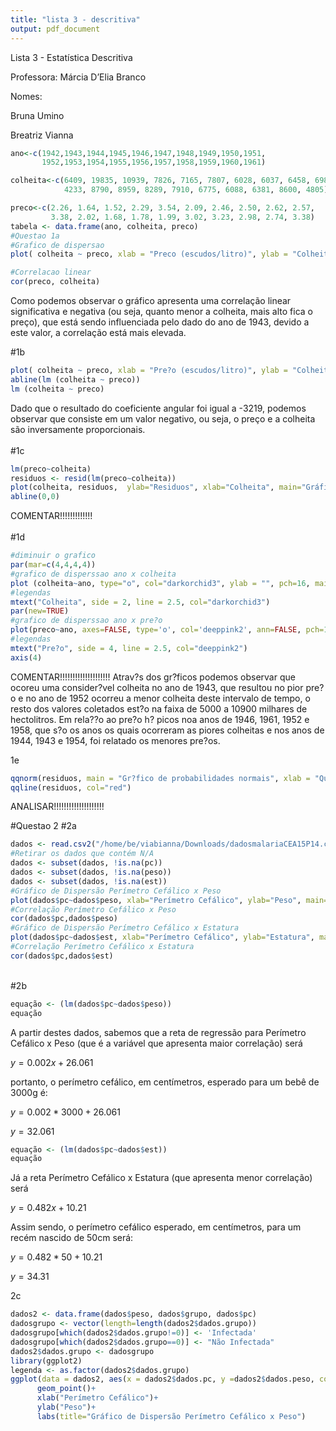 ```yaml
---
title: "lista 3 - descritiva"
output: pdf_document
---
```

<p>Lista 3 - Estatística Descritiva
<p>Professora: Márcia D'Elia Branco
<p>Nomes:
<p>     Bruna Umino
<p>     Breatriz Vianna
<p>
```r
ano<-c(1942,1943,1944,1945,1946,1947,1948,1949,1950,1951,
       1952,1953,1954,1955,1956,1957,1958,1959,1960,1961)

colheita<-c(6409, 19835, 10939, 7826, 7165, 7807, 6028, 6037, 6458, 6981,
            4233, 8790, 8959, 8289, 7910, 6775, 6088, 6381, 8600, 4805)

preco<-c(2.26, 1.64, 1.52, 2.29, 3.54, 2.09, 2.46, 2.50, 2.62, 2.57,
         3.38, 2.02, 1.68, 1.78, 1.99, 3.02, 3.23, 2.98, 2.74, 3.38)
tabela <- data.frame(ano, colheita, preco)
#Questao 1a
#Grafico de dispersao
plot( colheita ~ preco, xlab = "Preco (escudos/litro)", ylab = "Colheita (em milhares de hectolitros)", main = "Grafico de dispersao")

#Correlacao linear 
cor(preco, colheita)
```
<p>  Como podemos observar o gráfico apresenta uma correlação linear significativa e negativa (ou seja, quanto menor a colheita, mais alto fica o preço), que está sendo influenciada pelo dado do ano de 1943, devido a este valor, a correlação está mais elevada.

#1b
<p>
```r
plot( colheita ~ preco, xlab = "Pre?o (escudos/litro)", ylab = "Colheita (em milhares de hectolitros)",main = "Gr?fico de dispers?o com reta de regress?o")
abline(lm (colheita ~ preco))
lm (colheita ~ preco)

```
<p>  Dado que o resultado do coeficiente angular foi igual a -3219, podemos observar que consiste em um valor negativo, ou seja, o preço e a colheita são inversamente proporcionais.
<br />  
#1c
<p>
```r
lm(preco~colheita)
residuos <- resid(lm(preco~colheita))
plot(colheita, residuos,  ylab="Residuos", xlab="Colheita", main="Gráfico de resíduos") 
abline(0,0)
```
<p>  COMENTAR!!!!!!!!!!!!!
<br />  
#1d
<p>
```r
#diminuir o grafico
par(mar=c(4,4,4,4))
#grafico de disperssao ano x colheita
plot (colheita~ano, type="o", col="darkorchid3", ylab = "", pch=16, main = "Gráfico colheita x ano x preço")
#legendas
mtext("Colheita", side = 2, line = 2.5, col="darkorchid3")
par(new=TRUE)
#grafico de disperssao ano x pre?o
plot(preco~ano, axes=FALSE, type='o', col='deeppink2', ann=FALSE, pch=16)
#legendas
mtext("Pre?o", side = 4, line = 2.5, col="deeppink2")
axis(4)
```
  COMENTAR!!!!!!!!!!!!!!!!!!!!
  Atrav?s dos gr?ficos podemos observar que ocoreu uma consider?vel colheita no ano de 1943, que resultou no pior pre?o e no ano de 1952 ocorreu a menor colheita deste intervalo de tempo, o resto dos valores coletados est?o na faixa de 5000 a 10900 milhares de hectolitros. Em rela??o ao pre?o h? picos noa anos de 1946, 1961, 1952 e 1958, que s?o os anos os quais ocorreram as piores colheitas e nos anos de 1944, 1943 e 1954, foi relatado os menores pre?os.
  
1e
```r
qqnorm(residuos, main = "Gr?fico de probabilidades normais", xlab = "Quantis te?ricos", ylab = "Quantis amostrais")
qqline(residuos, col="red")
```
  ANALISAR!!!!!!!!!!!!!!!!!!!!

#Questao 2
#2a
```r
dados <- read.csv2("/home/be/viabianna/Downloads/dadosmalariaCEA15P14.csv")
#Retirar os dados que contém N/A
dados <- subset(dados, !is.na(pc))
dados <- subset(dados, !is.na(peso))
dados <- subset(dados, !is.na(est))
#Gráfico de Dispersão Perímetro Cefálico x Peso
plot(dados$pc~dados$peso, xlab="Perímetro Cefálico", ylab="Peso", main= "Gráfico de Dispersão Perímetro Cefálico x Peso")
#Correlação Perímetro Cefálico x Peso
cor(dados$pc,dados$peso)
#Gráfico de Dispersão Perímetro Cefálico x Estatura
plot(dados$pc~dados$est, xlab="Perímetro Cefálico", ylab="Estatura", main= "Gráfico de Dispersão Perímetro Cefálico x Estatura")
#Correlação Perímetro Cefálico x Estatura
cor(dados$pc,dados$est)

```
<br />
#2b
<p>
```r
equação <- (lm(dados$pc~dados$peso))
equação
```
<p>A partir destes dados, sabemos que a reta de regressão para Perímetro Cefálico x Peso (que é a variável que apresenta maior correlação) será
<p>
$y = 0.002x + 26.061$
<p>portanto, o perímetro cefálico, em centímetros, esperado para um bebê de 3000g é:
<p>
$y= 0.002*3000 + 26.061$
<p>
$y= 32.061$
<p>

```r
equação <- (lm(dados$pc~dados$est))
equação
```

<p>
Já a reta Perímetro Cefálico x Estatura (que apresenta menor correlação) será
<p>
$y=0.482x + 10.21$
<p>
Assim sendo, o perímetro cefálico esperado, em centímetros, para um recém nascido de 50cm será:
<p>
$y= 0.482 * 50 + 10.21$
<p>
$y= 34.31$

2c
```r
dados2 <- data.frame(dados$peso, dados$grupo, dados$pc)
dadosgrupo <- vector(length=length(dados2$dados.grupo))
dadosgrupo[which(dados2$dados.grupo!=0)] <- 'Infectada'
dadosgrupo[which(dados2$dados.grupo==0)] <- "Não Infectada"
dados2$dados.grupo <- dadosgrupo
library(ggplot2)
legenda <- as.factor(dados2$dados.grupo)
ggplot(data = dados2, aes(x = dados2$dados.pc, y =dados2$dados.peso, colour = legenda)) +
      geom_point()+
      xlab("Perímetro Cefálico")+
      ylab("Peso")+
      labs(title="Gráfico de Dispersão Perímetro Cefálico x Peso")

```

